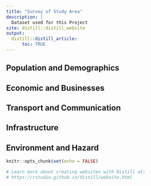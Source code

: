 ```yaml
---
title: "Survey of Study Area"
description: |
  Dataset used for this Project
site: distill::distill_website
output:
  distill::distill_article:
      toc: TRUE
---
```

## Population and Demographics




## Economic and Businesses



## Transport and Communication


## Infrastructure 



## Environment and Hazard

```r
knitr::opts_chunk$set(echo = FALSE)

# Learn more about creating websites with Distill at:
# https://rstudio.github.io/distill/website.html

```





